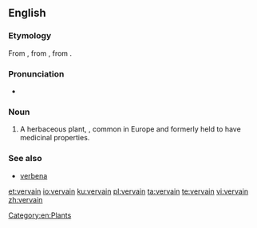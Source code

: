 ==English==
{{rfi}}
===Etymology===
From {{etyl|xno|en}}, from {{etyl|fro|en}} {{term|verveine|lang=fro}}, from {{etyl|la|en}} {{term|verbena|lang=la}}.

===Pronunciation===
* {{IPA|/vɜːveɪn/|lang=en}}

===Noun===
{{en-noun}}

# A herbaceous plant, {{taxlink|Verbena officinalis|species|noshow=1}}, common in Europe and formerly held to have medicinal properties.

===See also===
* [[verbena]]

[[Category:en:Plants]]

[[et:vervain]]
[[io:vervain]]
[[ku:vervain]]
[[pl:vervain]]
[[ta:vervain]]
[[te:vervain]]
[[vi:vervain]]
[[zh:vervain]]